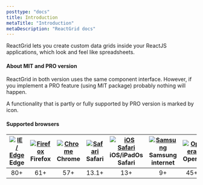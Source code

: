 ```yaml
---
posttype: "docs"
title: Introduction
metaTitle: "Introduction"
metaDescription: "ReactGrid docs"
---
```


ReactGrid lets you create custom data grids inside your ReactJS applications, which look and feel like spreadsheets.

#### About MIT and PRO version

ReactGrid in both version uses the same component interface. However, if you implement a PRO feature (using MIT package) 
probably nothing will happen. 

A functionality that is partly or fully supported by PRO version is marked by <i class="fas fa-rocket fa-lg"></i> icon.

#### Supported browsers

| [<img src="https://raw.githubusercontent.com/alrra/browser-logos/master/src/edge/edge_48x48.png" alt="IE / Edge"  />](http://godban.github.io/browsers-support-badges/) Edge | [<img src="https://raw.githubusercontent.com/alrra/browser-logos/master/src/firefox/firefox_48x48.png" alt="Firefox"  />](http://godban.github.io/browsers-support-badges/) Firefox | [<img src="https://raw.githubusercontent.com/alrra/browser-logos/master/src/chrome/chrome_48x48.png" alt="Chrome"  />](http://godban.github.io/browsers-support-badges/) Chrome | [<img src="https://raw.githubusercontent.com/alrra/browser-logos/master/src/safari/safari_48x48.png" alt="Safari" />](http://godban.github.io/browsers-support-badges/) Safari | [<img src="https://raw.githubusercontent.com/alrra/browser-logos/master/src/safari-ios/safari-ios_48x48.png" alt="iOS Safari" />](http://godban.github.io/browsers-support-badges/) iOS/iPadOs Safari | [<img src="https://raw.githubusercontent.com/alrra/browser-logos/master/src/samsung-internet/samsung-internet_48x48.png" alt="Samsung"/>](http://godban.github.io/browsers-support-badges/) Samsung internet | [<img src="https://raw.githubusercontent.com/alrra/browser-logos/master/src/opera/opera_48x48.png" alt="Opera" />](http://godban.github.io/browsers-support-badges/) Opera |
| :-: | :-: | :-: | :-: | :-: | :-: | :-:|
| 80+ | 61+ | 57+ | 13.1+ | 13+ | 9+ | 45+ |
